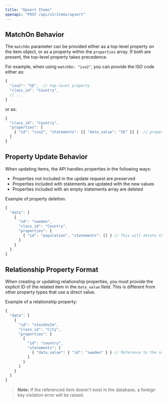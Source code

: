 ```yaml
---
title: "Upsert Items"
openapi: "POST /api/v1/items/upsert"
---
```


## MatchOn Behavior

The `matchOn` parameter can be provided either as a top-level property on the item object, or as a property within the `properties` array. If both are present, the top-level property takes precedence.

For example, when using `matchOn: "iso2"`, you can provide the ISO code either as:
```typescript
{
  "iso2": "SE",  // top-level property
  "class_id": "Country",
  // ...
}
```
or as:
```typescript
{
  "class_id": "Country",
  "properties": [
    { "id": "iso2", "statements": [{ "data_value": "SE" }] }  // property in array
  ]
}
```

## Property Update Behavior

When updating items, the API handles properties in the following ways:

- Properties not included in the update request are preserved
- Properties included with statements are updated with the new values
- Properties included with an empty statements array are deleted

Example of property deletion:
```typescript
{
  "data": [
    {
      "id": "sweden",
      "class_id": "Country",
      "properties": [
        { "id": "population", "statements": [] } // This will delete the population property
      ]
    }
  ]
}
```

## Relationship Property Format

When creating or updating relationship properties, you must provide the explicit
ID of the related item in the `data_value` field. This is different from other
property types that use a direct value.

Example of a relationship property:
```typescript
{
  "data": [
    {
      "id": "stockholm",
      "class_id": "City",
      "properties": [
        {
          "id": "country",
          "statements": [
            { "data_value": { "id": "sweden" } } // Reference to the sweden item
          ]
        }
      ]
    }
  ]
}
```

> **Note:** If the referenced item doesn't exist in the database, a foreign key
violation error will be raised.